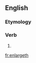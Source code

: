==English==

===Etymology===
{{suffix|en|enlarge|eth}}

===Verb===
{{head|en|verb form}}

# {{en-archaic third-person singular of|enlarge}}

[[fr:enlargeth]]